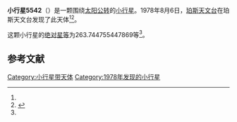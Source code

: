 {{Infobox planet
| bgcolour = #FFFFC0
| name = 5542 Moffatt
| symbol = 
| image = 
| caption = 
| discovery = yes
| discovery_ref = 
| discoverer = [[珀斯天文台|珀斯天文台]]
| discovery_site = [[珀斯天文台|珀斯天文台]] 
| discovered = 1978年8月6日
| designations = yes
| mp_name = 
| named_after = 
| alt_names = 1978 PT4/ 1986 LL
| mp_category = [[主带小行星|主带小行星]]
| orbit_ref = <ref name="a">[http://ssd.jpl.nasa.gov/sbdb.cgi?sstr=5542 5542 Moffatt] {{Wayback|url=http://ssd.jpl.nasa.gov/sbdb.cgi?sstr=5542 |date=20140925041458 }}，小行星數據庫瀏覽器（JPL Small-Body Database Browser）－[[美国国家航空航天局|美国国家航空航天局]]喷气推进实验室</ref>
| epoch = 2456400.5 (2013年4月18日更新)
| aphelion = {{convert|3.004398667561782|AU|km|3|abbr=on|lk=out}}
| perihelion = {{convert|2.173891621715159|AU|km|3|abbr=on}}
| semimajor = {{convert|2.589145144638471|AU|km|3|abbr=on}}
| eccentricity = 0.160382481
| period = 1521.713953 [[日|日]]<br />4.17[[儒略年|儒略年]]
| avg_speed = 
| inclination = 15.873052608663
| asc_node = 116.5672811975746
| mean_anomaly = 
| arg_peri = 263.744755447869
| satellites = 
| physical_characteristics = yes
| dimensions = 
| mass = 
| density = 
| surface_grav = 
| escape_velocity = 
| sidereal_day = 
| axial_tilt = 
| pole_ecliptic_lat = 
| pole_ecliptic_lon = 
| albedo = 
| temperatures= 
| temp_name1 = 
| mean_temp_1 = 
| max_temp_1 = 
| temp_name2 = 
| max_temp_2 = 
| spectral_type = 
| abs_magnitude = 263.744755447869
}}

'''小行星5542'''（{{lang-en|5542 Moffatt}}）是一颗围绕[[太阳|太阳]][[公转|公转]]的[[小行星|小行星]]。1978年8月6日，[[珀斯天文台|珀斯天文台]]在珀斯天文台发现了此天体<ref name="a" /><ref>{{cite news|title=小行星列表|url=http://cfa-www.harvard.edu/iau/lists/NumberedMPs.txt|accessdate=2013-07-08|newspaper=哈佛大学|archive-date=2008-05-17|archive-url=https://web.archive.org/web/20080517010638/http://cfa-www.harvard.edu/iau/lists/NumberedMPs.txt|dead-url=no}}</ref>。

这颗小行星的[[绝对星等|绝对星等]]为263.744755447869等<ref name="a" />。

==参考文献==
{{reflist}}
{{Minor Planet Number|[[小行星5541|小行星5541]]|[[小行星5543|小行星5543]]}}

{{小天体}}

[[Category:小行星带天体|Category:小行星带天体]]
[[Category:1978年发现的小行星|Category:1978年发现的小行星]]

{{asteroid-stub}}